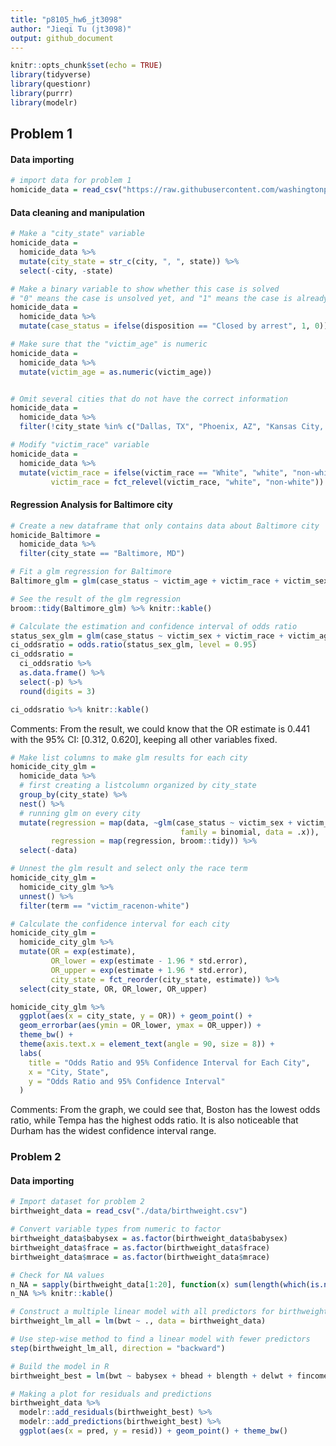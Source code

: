 ```yaml
---
title: "p8105_hw6_jt3098"
author: "Jieqi Tu (jt3098)"
output: github_document
---
```


```r
knitr::opts_chunk$set(echo = TRUE)
library(tidyverse)
library(questionr)
library(purrr)
library(modelr)
```

## Problem 1

#### Data importing
```r
# import data for problem 1
homicide_data = read_csv("https://raw.githubusercontent.com/washingtonpost/data-homicides/master/homicide-data.csv")
```

#### Data cleaning and manipulation
```r
# Make a "city_state" variable
homicide_data = 
  homicide_data %>%
  mutate(city_state = str_c(city, ", ", state)) %>%
  select(-city, -state)

# Make a binary variable to show whether this case is solved
# "0" means the case is unsolved yet, and "1" means the case is already solved
homicide_data = 
  homicide_data %>%
  mutate(case_status = ifelse(disposition == "Closed by arrest", 1, 0))

# Make sure that the "victim_age" is numeric
homicide_data = 
  homicide_data %>%
  mutate(victim_age = as.numeric(victim_age))


# Omit several cities that do not have the correct information
homicide_data = 
  homicide_data %>%
  filter(!city_state %in% c("Dallas, TX", "Phoenix, AZ", "Kansas City, MO", "Tulsa, AL"))

# Modify "victim_race" variable
homicide_data = 
  homicide_data %>%
  mutate(victim_race = ifelse(victim_race == "White", "white", "non-white"),
         victim_race = fct_relevel(victim_race, "white", "non-white")) 

```

#### Regression Analysis for Baltimore city
```r
# Create a new dataframe that only contains data about Baltimore city
homicide_Baltimore =
  homicide_data %>%
  filter(city_state == "Baltimore, MD")

# Fit a glm regression for Baltimore
Baltimore_glm = glm(case_status ~ victim_age + victim_race + victim_sex, data = homicide_Baltimore, family = binomial)

# See the result of the glm regression
broom::tidy(Baltimore_glm) %>% knitr::kable()
```

```r
# Calculate the estimation and confidence interval of odds ratio
status_sex_glm = glm(case_status ~ victim_sex + victim_race + victim_age, data = homicide_Baltimore, family = binomial)
ci_oddsratio = odds.ratio(status_sex_glm, level = 0.95)
ci_oddsratio =
  ci_oddsratio %>%
  as.data.frame() %>%
  select(-p) %>%
  round(digits = 3)

ci_oddsratio %>% knitr::kable()
```

Comments: From the result, we could know that the OR estimate is 0.441 with the 95% CI: [0.312, 0.620], keeping all other variables fixed.

```r
# Make list columns to make glm results for each city
homicide_city_glm =
  homicide_data %>% 
  # first creating a listcolumn organized by city_state
  group_by(city_state) %>% 
  nest() %>% 
  # running glm on every city
  mutate(regression = map(data, ~glm(case_status ~ victim_sex + victim_race + victim_age, 
                                      family = binomial, data = .x)), 
         regression = map(regression, broom::tidy)) %>% 
  select(-data) 
```

```r
# Unnest the glm result and select only the race term
homicide_city_glm =
  homicide_city_glm %>%
  unnest() %>%
  filter(term == "victim_racenon-white")

# Calculate the confidence interval for each city
homicide_city_glm = 
  homicide_city_glm %>%
  mutate(OR = exp(estimate),
         OR_lower = exp(estimate - 1.96 * std.error), 
         OR_upper = exp(estimate + 1.96 * std.error), 
         city_state = fct_reorder(city_state, estimate)) %>% 
  select(city_state, OR, OR_lower, OR_upper)
```

```r
homicide_city_glm %>%
  ggplot(aes(x = city_state, y = OR)) + geom_point() +
  geom_errorbar(aes(ymin = OR_lower, ymax = OR_upper)) +
  theme_bw() +
  theme(axis.text.x = element_text(angle = 90, size = 8)) +
  labs(
    title = "Odds Ratio and 95% Confidence Interval for Each City",
    x = "City, State",
    y = "Odds Ratio and 95% Confidence Interval"
  )
```

Comments: From the graph, we could see that, Boston has the lowest odds ratio, while Tempa has the highest odds ratio. It is also noticeable that Durham has the widest confidence interval range.

### Problem 2

#### Data importing
```r
# Import dataset for problem 2
birthweight_data = read_csv("./data/birthweight.csv")
```

```r
# Convert variable types from numeric to factor
birthweight_data$babysex = as.factor(birthweight_data$babysex)
birthweight_data$frace = as.factor(birthweight_data$frace)
birthweight_data$mrace = as.factor(birthweight_data$mrace)

# Check for NA values
n_NA = sapply(birthweight_data[1:20], function(x) sum(length(which(is.na(x)))))
n_NA %>% knitr::kable()
```

```r
# Construct a multiple linear model with all predictors for birthweight
birthweight_lm_all = lm(bwt ~ ., data = birthweight_data)

# Use step-wise method to find a linear model with fewer predictors
step(birthweight_lm_all, direction = "backward")

# Build the model in R
birthweight_best = lm(bwt ~ babysex + bhead + blength + delwt + fincome + gaweeks + mheight + mrace + parity + ppwt + smoken, data = birthweight_data)
```

```r
# Making a plot for residuals and predictions
birthweight_data %>%
  modelr::add_residuals(birthweight_best) %>%
  modelr::add_predictions(birthweight_best) %>% 
  ggplot(aes(x = pred, y = resid)) + geom_point() + theme_bw()
```


